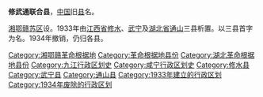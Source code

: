 '''修武通联合县'''，[[中国|中国]]旧[[县|县]]名。

[[湘鄂赣苏区|湘鄂赣苏区]]设。1933年由[[江西省_(中華民國)|江西省]][[修水县|修水]]、[[武宁县|武宁]]及[[湖北省_(中華民國)|湖北省]][[通山县|通山]]三县析置。以三县首字为名。1934年撤销，仍归各县。

{{中华民国大陆时期行政区划小作品}}
{{DEFAULTSORT:X}}
[[Category:湘鄂赣革命根据地|Category:湘鄂赣革命根据地]]
[[Category:革命根据地县份|Category:革命根据地县份]]
[[Category:湖北革命根据地县份|Category:湖北革命根据地县份]]
[[Category:九江行政区划史|Category:九江行政区划史]]
[[Category:咸宁行政区划史|Category:咸宁行政区划史]]
[[Category:修水县|Category:修水县]]
[[Category:武宁县|Category:武宁县]]
[[Category:通山县|Category:通山县]]
[[Category:1933年建立的行政区划|Category:1933年建立的行政区划]]
[[Category:1934年废除的行政区划|Category:1934年废除的行政区划]]